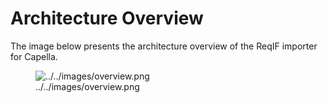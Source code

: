 = Architecture Overview = 

The image below presents the architecture overview of the ReqIF importer for Capella.

[[Image:../../images/overview.png]]

